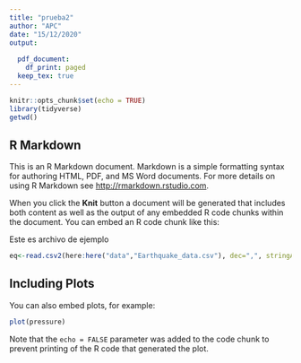 ```yaml
---
title: "prueba2"
author: "APC"
date: "15/12/2020"
output:
  
  pdf_document:
    df_print: paged
  keep_tex: true
---
```


```r
knitr::opts_chunk$set(echo = TRUE)
library(tidyverse)
getwd()
```

## R Markdown

This is an R Markdown document. Markdown is a simple formatting syntax for authoring HTML, PDF, and MS Word documents. For more details on using R Markdown see <http://rmarkdown.rstudio.com>.

When you click the **Knit** button a document will be generated that includes both content as well as the output of any embedded R code chunks within the document. You can embed an R code chunk like this:


Este es archivo de ejemplo

```r
eq<-read.csv2(here:here("data","Earthquake_data.csv"), dec=",", stringAsFactor=FALSE)
```

## Including Plots

You can also embed plots, for example:

```r
plot(pressure)
```

Note that the `echo = FALSE` parameter was added to the code chunk to prevent printing of the R code that generated the plot.
